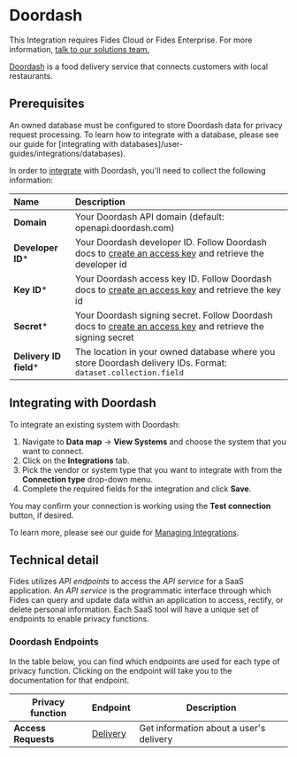 
# Doordash

<Callout emoji=""> This Integration requires Fides Cloud or Fides Enterprise. For more information, [talk to our solutions team.](https://ethyca.com/book-demo?utm_source=docs-site) </Callout>

[Doordash](https://www.doordash.com/) is a food delivery service that connects customers with local restaurants.

## Prerequisites

<Callout emoji="" type="info">An owned database must be configured to store Doordash data for privacy request processing. To learn how to integrate with a database, please see our guide for [integrating with databases]/user-guides/integrations/databases). </Callout>


In order to [integrate](/user-guides/integrations) with Doordash, you'll need to collect the following information:

| Name                       | Description                                                                                                                             |
| :------------------------- | :-------------------------------------------------------------------------------------------------------------------------------------- |
| **Domain**                 | Your Doordash API domain (default: openapi.doordash.com) |
| **Developer ID***          | Your Doordash developer ID. Follow Doordash docs to [create an access key](https://developer.doordash.com/en-US/docs/drive_classic/how_to/manage_credentials/#create-an-access-key) and retrieve the developer id |
| **Key ID***                | Your Doordash access key ID. Follow Doordash docs to [create an access key](https://developer.doordash.com/en-US/docs/drive_classic/how_to/manage_credentials/#create-an-access-key) and retrieve the key id |
| **Secret***        | Your Doordash signing secret. Follow Doordash docs to [create an access key](https://developer.doordash.com/en-US/docs/drive_classic/how_to/manage_credentials/#create-an-access-key) and retrieve the signing secret|
| **Delivery ID field***  | The location in your owned database where you store Doordash delivery IDs. Format: `dataset.collection.field` |

## Integrating with Doordash
To integrate an existing system with Doordash:

1. Navigate to **Data map** → **View Systems** and choose the system that you want to connect.
2. Click on the **Integrations** tab.
3. Pick the vendor or system type that you want to integrate with from the **Connection type** drop-down menu.
4. Complete the required fields for the integration and click **Save**. 

You may confirm your connection is working using the **Test connection** button, if desired.

To learn more, please see our guide for [Managing Integrations](/user-guides/integrations/manage-integrations).

## Technical detail 

Fides utilizes _API endpoints_ to access the _API service_ for a SaaS application. An _API service_ is the programmatic interface through which Fides can query and update data within an application to access, rectify, or delete personal information. Each SaaS tool will have a unique set of endpoints to enable privacy functions. 

### Doordash Endpoints
In the table below, you can find which endpoints are used for each type of privacy function. Clicking on the endpoint will take you to the documentation for that endpoint.

| Privacy function | Endpoint | Description |
|----|----|----|
| **Access Requests** | [Delivery](https://developer.doordash.com/en-US/api/drive/#tag/Delivery/operation/GetDelivery) | Get information about a user's delivery |
